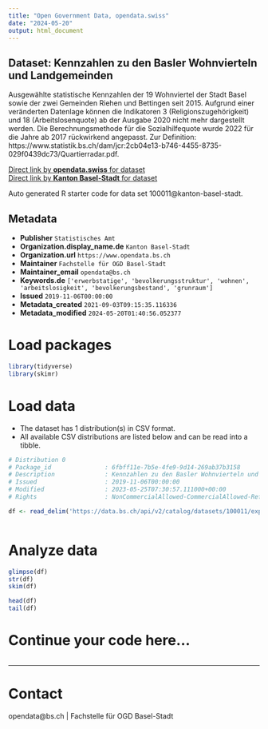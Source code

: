 ```yaml
---
title: "Open Government Data, opendata.swiss"
date: "2024-05-20"
output: html_document
---
```


## Dataset: Kennzahlen zu den Basler Wohnvierteln und Landgemeinden

Ausgewählte statistische Kennzahlen der 19 Wohnviertel der Stadt Basel sowie der zwei Gemeinden Riehen und Bettingen seit 2015. Aufgrund einer veränderten Datenlage können die Indikatoren 3 (Religionszugehörigkeit) und 18 (Arbeitslosenquote) ab der Ausgabe 2020 nicht mehr dargestellt werden. Die Berechnungsmethode für die Sozialhilfequote wurde 2022 für die Jahre ab 2017 rückwirkend angepasst. Zur Definition: https://www.statistik.bs.ch/dam/jcr:2cb04e13-b746-4455-8735-029f0439dc73/Quartierradar.pdf.

[Direct link by **opendata.swiss** for dataset](https://opendata.swiss/de/dataset/kennzahlen-zu-den-basler-wohnvierteln-und-landgemeinden)<br>
[Direct link by **Kanton Basel-Stadt** for dataset](https://data.bs.ch/explore/dataset/100011/)

Auto generated R starter code for data set 100011@kanton-basel-stadt.

## Metadata

- **Publisher** `Statistisches Amt`
- **Organization.display_name.de** `Kanton Basel-Stadt`
- **Organization.url** `https://www.opendata.bs.ch`
- **Maintainer** `Fachstelle für OGD Basel-Stadt`
- **Maintainer_email** `opendata@bs.ch`
- **Keywords.de** `['erwerbstatige', 'bevolkerungsstruktur', 'wohnen', 'arbeitslosigkeit', 'bevolkerungsbestand', 'grunraum']`
- **Issued** `2019-11-06T00:00:00`
- **Metadata_created** `2021-09-03T09:15:35.116336`
- **Metadata_modified** `2024-05-20T01:40:56.052377`


# Load packages

```r

library(tidyverse)
library(skimr)

```

# Load data

-   The dataset has 1 distribution(s) in CSV format.
-   All available CSV distributions are listed below and can be read into a tibble.

```r

# Distribution 0
# Package_id               : 6fbff11e-7b5e-4fe9-9d14-269ab37b3158
# Description              : Kennzahlen zu den Basler Wohnvierteln und Landgemeinden (csv)
# Issued                   : 2019-11-06T00:00:00
# Modified                 : 2023-05-25T07:30:57.111000+00:00
# Rights                   : NonCommercialAllowed-CommercialAllowed-ReferenceRequired

df <- read_delim('https://data.bs.ch/api/v2/catalog/datasets/100011/exports/csv')



```

# Analyze data

```r

glimpse(df)
str(df)
skim(df)

head(df)
tail(df)

```

# Continue your code here...

```r

```

------------------------------------------------------------------------

# Contact

opendata@bs.ch | Fachstelle für OGD Basel-Stadt

